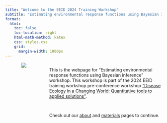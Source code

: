 ```yaml
---
title: "Welcome to the EEID 2024 Training Workshop"
subtitle: "Estimating environmental response functions using Bayesian inference"
format:
  html:
    toc: false
    toc-location: right
    html-math-method: katex
    css: styles.css
    grid:
      margin-width: 1000px
---
```


::: columns
::: {.column width="25%"}

<center>![](EEID2024.jpg)</center>

:::

::: {.column width="75%"}

This is the webpage for "Estimating environmental response functions using Bayesian inference" workshop. This workshop is part of the 2024 EEID training workshop pre-conference workshop ["Disease Ecology in a Changing World: Quantitative tools to applied solutions"](https://web.cvent.com/event/b9c7e658-1431-4030-bc0d-e4aa93816616/websitePage:bbd6bd7d-9fe0-4cec-9aea-f8c0d9ecc779?locale=en). 

<br>

Check out our [about](about.qmd) and [materials](materials.qmd) pages to continue.

<br> <br> <br>

:::

:::


